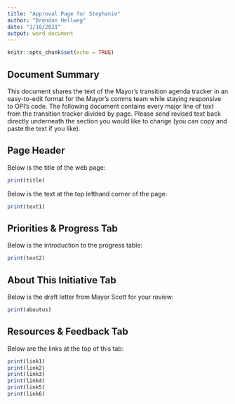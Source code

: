 ```yaml
---
title: "Approval Page for Stephanie"
author: "Brendan Hellweg"
date: "1/10/2021"
output: word_document
---
```


```r
knitr::opts_chunk$set(echo = TRUE)
```

## Document Summary

This document shares the text of the Mayor's transition agenda tracker in an easy-to-edit format for the Mayor's comms team while staying responsive to OPI's code. The following document contains every major line of text from the transition tracker divided by page. Please send revised text back directly underneath the section you would like to change (you can copy and paste the text if you like).

## Page Header

Below is the title of the web page:

```r
print(title)
```


Below is the text at the top lefthand corner of the page:
```r
print(text1)
```

## Priorities & Progress Tab

Below is the introduction to the progress table:

```r
print(text2)
```

## About This Initiative Tab

Below is the draft letter from Mayor Scott for your review:

```r
print(aboutus)
```

## Resources & Feedback Tab

Below are the links at the top of this tab:

```r
print(link1)
print(link2)
print(link3)
print(link4)
print(link5)
print(link6)
```


